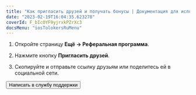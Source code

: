 ```yaml
---
title: "Как пригласить друзей и получать бонусы | Документация для исполнителей Толоки"
date: "2023-02-19T16:04:35.623278"
coverId: F_bIcOYF9yjrxkPZrXc3
docsMenu: "iosTolokersRuMenu"
---
```



<RuReferalContent1/>

1. Откройте страницу **Ещё → Реферальная программа**.

1. Нажмите кнопку **Пригласить друзей**.

1. Скопируйте и отправьте ссылку друзьям или поделитесь ей в социальной сети.

<RuReferalContent2/>

<Button themeColor="light" view="default" size="l" type="link" url="../troubleshooting/support?form-source=referal">Написать в службу поддержки</Button>
